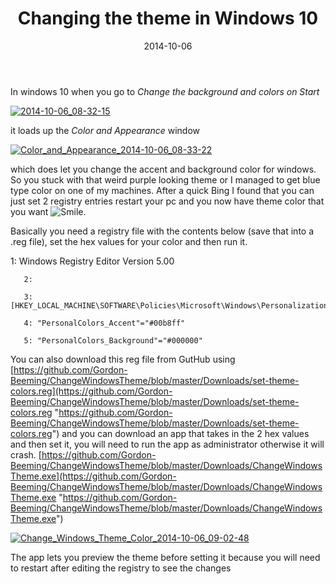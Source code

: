 ﻿---
title: 'Changing the theme in Windows 10'
date: 2014-10-06
tags: ['Windows 10']
draft: false
summary: 'In windows 10 when you go to Change the background and colors on Start'
---


In windows 10 when you go to *Change the background and colors on Start*
 
[![2014-10-06_08-32-15](https://gordonbeeming.com/blog/binaries/stream/image-jpg/image/1000/0/8364b59fb89ff51a36fd7d04ced7a11e860dd60c/91d3640a-c1d5-4857-93db-3f888cd6a680.png "2014-10-06_08-32-15")](https://gordonbeeming.com/blog/binaries/stream/image-jpg/image/1000/0/87de4d4931ef5794a556f12f4f12f529bbd5e2b0/387ce1f9-96ea-4026-ab9c-096dad4a8bbc.png)
 
it loads up the *Color and Appearance* window 
 
[![Color_and_Appearance_2014-10-06_08-33-22](https://gordonbeeming.com/blog/binaries/stream/image-jpg/image/1000/0/515654e7e438fe2986c56b46b1d6571ddfee9242/7b9c205c-9fdc-4307-b4dc-966d45f939f6.png "Color_and_Appearance_2014-10-06_08-33-22")](https://gordonbeeming.com/blog/binaries/stream/image-jpg/image/1000/0/06c891f696a15df0b6983684cc83dcdb10c465e1/20e1c6c1-4e21-4556-aa1c-69c972ce4a42.png)
 
which does let you change the accent and background color for windows. So you stuck with that weird purple looking theme or I managed to get blue type color on one of my machines. After a quick Bing I found that you can just set 2 registry entries restart your pc and you now have theme color that you want ![Smile](https://gordonbeeming.com/images/emoticons/smile.svg).
 
Basically you need a registry file with the contents below (save that into a .reg file), set the hex values for your color and then run it.
 
1: Windows Registry Editor Version 5.00

<!--CRLF-->

       2:  

<!--CRLF-->

       3: [HKEY_LOCAL_MACHINE\SOFTWARE\Policies\Microsoft\Windows\Personalization]

<!--CRLF-->

       4: "PersonalColors_Accent"="#00b8ff"

<!--CRLF-->

       5: "PersonalColors_Background"="#000000"

<!--CRLF-->

You can also download this reg file from GutHub using [https://github.com/Gordon-Beeming/ChangeWindowsTheme/blob/master/Downloads/set-theme-colors.reg](https://github.com/Gordon-Beeming/ChangeWindowsTheme/blob/master/Downloads/set-theme-colors.reg "https://github.com/Gordon-Beeming/ChangeWindowsTheme/blob/master/Downloads/set-theme-colors.reg") and you can download an app that takes in the 2 hex values and then set it, you will need to run the app as administrator otherwise it will crash. [https://github.com/Gordon-Beeming/ChangeWindowsTheme/blob/master/Downloads/ChangeWindowsTheme.exe](https://github.com/Gordon-Beeming/ChangeWindowsTheme/blob/master/Downloads/ChangeWindowsTheme.exe "https://github.com/Gordon-Beeming/ChangeWindowsTheme/blob/master/Downloads/ChangeWindowsTheme.exe")

[![Change_Windows_Theme_Color_2014-10-06_09-02-48](https://gordonbeeming.com/blog/binaries/stream/image-jpg/image/1000/0/7fac39954dff0f245845404dc89e99b3458729a4/793330a4-3e8f-4bdd-8a7b-67bad9cd5ec0.png "Change_Windows_Theme_Color_2014-10-06_09-02-48")](https://gordonbeeming.com/blog/binaries/stream/image-jpg/image/1000/0/8b7753ae584d5482398cadcf58808cddeb8d3e84/d63f7612-401a-4757-880e-23423d4cf70c.png)

The app lets you preview the theme before setting it because you will need to restart after editing the registry to see the changes

